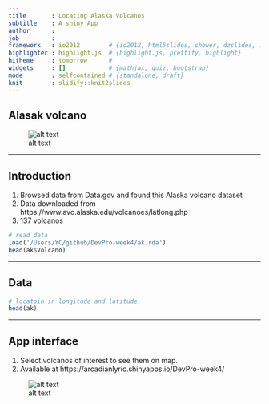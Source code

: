 ```yaml
---
title       : Locating Alaska Volcanos
subtitle    : A shiny App
author      : 
job         : 
framework   : io2012        # {io2012, html5slides, shower, dzslides, ...}
highlighter : highlight.js  # {highlight.js, prettify, highlight}
hitheme     : tomorrow      # 
widgets     : []            # {mathjax, quiz, bootstrap}
mode        : selfcontained # {standalone, draft}
knit        : slidify::knit2slides
---
```





## Alasak volcano

![alt text](ak-volcano.jpg)

--- 

## Introduction

1. Browsed data from Data.gov and found this Alaska volcano dataset
2. Data downloaded from https://www.avo.alaska.edu/volcanoes/latlong.php
3. 137 volcanos 

```r
# read data
load('/Users/YC/github/DevPro-week4/ak.rda')
head(ak$Volcano)
```

--- 

## Data

```r
# locatoin in longitude and latitude.
head(ak)
```

---

## App interface
 
1. Select volcanos of interest to see them on map.
2. Available at https://arcadianlyric.shinyapps.io/DevPro-week4/

![alt text](app.png)

